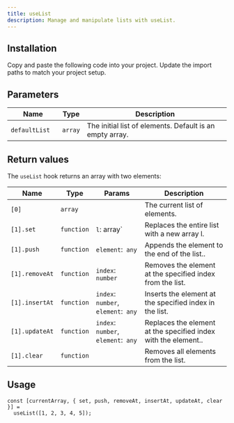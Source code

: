 ```yaml
---
title: useList
description: Manage and manipulate lists with useList.
---
```


<ComponentPreview name="demos/hooks/use-list" />

## Installation

<Steps>
  <Step>Copy and paste the following code into your project.</Step>
  <ComponentSource name="hooks/use-list" />
  <Step>Update the import paths to match your project setup.</Step>
</Steps>

## Parameters

| Name          | Type    | Description                                              |
| ------------- | ------- | -------------------------------------------------------- |
| `defaultList	` | `array` | The initial list of elements. Default is an empty array. |

## Return values

The `useList` hook returns an array with two elements:

| Name           | Type       | Params                              | Description                                                    |
| -------------- | ---------- | ----------------------------------- | -------------------------------------------------------------- |
| `[0]`          | `array`    |                                     | The current list of elements.                                  |
| `[1].set`      | `function` | `l`: array`                         | Replaces the entire list with a new array l.                   |
| `[1].push`     | `function` | `element`:` any`                    | Appends the element to the end of the list..                   |
| `[1].removeAt` | `function` | `index`:` number`                   | Removes the element at the specified index from the list.      |
| `[1].insertAt` | `function` | `index`: `number`,` element`:` any` | Inserts the element at the specified index in the list.        |
| `[1].updateAt` | `function` | `index`: `number`,` element`:` any` | Replaces the element at the specified index with the element.. |
| `[1].clear`    | `function` |                                     | Removes all elements from the list.                            |

## Usage

```tsx
const [currentArray, { set, push, removeAt, insertAt, updateAt, clear }] =
  useList([1, 2, 3, 4, 5]);
```
